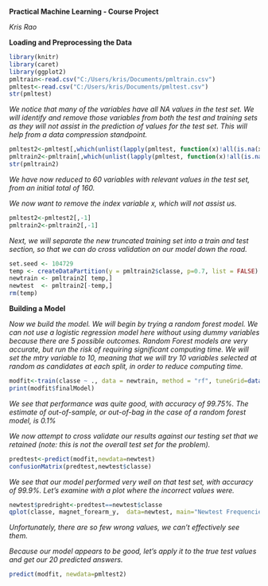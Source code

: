 

**Practical Machine Learning  -  Course Project**

*Kris Rao*


**Loading and Preprocessing the Data**

```r
library(knitr)
library(caret)
library(ggplot2)
pmltrain<-read.csv("C:/Users/kris/Documents/pmltrain.csv")
pmltest<-read.csv("C:/Users/kris/Documents/pmltest.csv")
str(pmltest)
```

*We notice that many of the variables have all NA values in the test set.  We will identify and remove those variables from both the test and training sets as they will not assist in the prediction of values for the test set.  This will help from a data compression standpoint.*

```r
pmltest2<-pmltest[,which(unlist(lapply(pmltest, function(x)!all(is.na(x)))))]
pmltrain2<-pmltrain[,which(unlist(lapply(pmltest, function(x)!all(is.na(x)))))]
str(pmltrain2)
```

*We have now reduced to 60 variables with relevant values in the test set, from an initial total of 160.*

*We now want to remove the index variable x, which will not assist us.*

```r
pmltest2<-pmltest2[,-1]
pmltrain2<-pmltrain2[,-1]
```


*Next, we will separate the new truncated training set into a train and test section, so that we can do cross validation on our model down the road.*


```r
set.seed <- 104729
temp <- createDataPartition(y = pmltrain2$classe, p=0.7, list = FALSE)
newtrain <- pmltrain2[ temp,]
newtest  <- pmltrain2[-temp,]
rm(temp)
```



**Building a Model**

*Now we build the model.  We will begin by trying a random forest model.  We can not use a logistic regression model here without using dummy variables because there are 5 possible outcomes.  Random Forest models are very accurate, but run the risk of requiring significant computing time.  We will set the mtry variable to 10, meaning that we will try 10 variables selected at random as candidates at each split, in order to reduce computing time.*

```r

modfit<-train(classe ~ ., data = newtrain, method = "rf", tuneGrid=data.frame(mtry=10))
print(modfit$finalModel)
```

*We see that performance was quite good, with accuracy of 99.75%.  The estimate of out-of-sample, or out-of-bag in the case of a random forest model, is 0.1%*


*We now attempt to cross validate our results against our testing set that we retained (note:  this is not the overall test set for the problem).*

```r
predtest<-predict(modfit,newdata=newtest)
confusionMatrix(predtest,newtest$classe)

```

*We see that our model performed very well on that test set, with accuracy of 99.9%.  Let's examine with a plot where the incorrect values were.*

```r
newtest$predright<-predtest==newtest$classe
qplot(classe, magnet_forearm_y,  data=newtest, main="Newtest Frequencies", color=newtest$predright)

```

*Unfortunately, there are so few wrong values, we can't effectively see them.*

*Because our model appears to be good, let's apply it to the true test values and get our 20 predicted answers.*


```r
predict(modfit, newdata=pmltest2)

```














